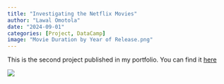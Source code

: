 ```yaml
---
title: "Investigating the Netflix Movies"
author: "Lawal Omotola"
date: "2024-09-01"
categories: [Project, DataCamp]
image: "Movie Duration by Year of Release.png"
---
```


This is the second project published in my portfolio. You can find it [here](https://github.com/lawaloa/Investigating_Netflix_Movies_1){target="_blank"}

![](Movie%20Duration%20by%20Year%20of%20Release.png)
